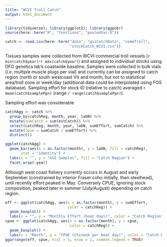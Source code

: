 ```yaml
---
title: "WCVI Troll Catch"
output: html_document
---
```


```r
library(tidyverse); library(ggplot2); library(ggpubr)
source(here::here("R", "functions", "pooledVar.R"))

catch <- read.csv(here::here("data", "gsiCatchData", "commTroll", 
                             "stockCatch_WCVI.csv"))
```

Tissues samples were collected from WCVI commercial troll vessels (`r min(catch$year)`-`r max(catch$year)`) and assigned to individual stocks using DFO genetics lab's coastwide baseline. Samples were collected in bulk vials (i.e. multiple muscle plugs per vial) and currently can be assigned to catch region (north or south westcoast VI) and month, but not to statistical area/troll zone or week/day (additional data could be interpolated using FOS database). Sampling effort for stock ID (relative to catch) averaged `r mean(catch$samplePpn)` (range `r range(catch$samplePpn)`). 

Sampling effort was considerable

```r
catchAgg <- catch %>% 
  group_by(catchReg, month, year, labN) %>% 
  mutate(sumCatch = sum(estCatch)) %>% 
  select(catchReg, month, year, labN, sumEffort, sumCatch) %>% 
  mutate(cpue = sumCatch / sumEffort) %>% 
  distinct()

ggplot(catchAgg) +
  geom_bar(aes(x = as.factor(month), y = labN, fill = catchReg), 
       stat = "identity") +
  labs(x = "", y = "GSI Samples", fill = "Catch Region") +
  facet_wrap(~year)
```


Although west coast fishery currently occurs in August and early September (constrained by interior Fraser coho initially, then steelhead), until recently effort peaked in May. Conversely CPUE, ignoring stock composition, peaked later in summer (July/August) depending on catch region.

```r
eff <- ggplot(catchAgg, aes(x = as.factor(month), y = sumEffort, 
                            color = catchReg)) +
  geom_boxplot() +
  labs(x = "", y = "Monthly Effort (boat days)", color = "Catch Region")
cpue <- ggplot(catchAgg, aes(x = as.factor(month), y = cpue, 
                             color = catchReg)) +
  geom_boxplot() +
  labs(x = "Month", y = "CPUE (Chinook per boat day)", color = "Catch Region")
ggarrange(eff, cpue, ncol = 1, nrow = 2, common.legend = TRUE)
```

